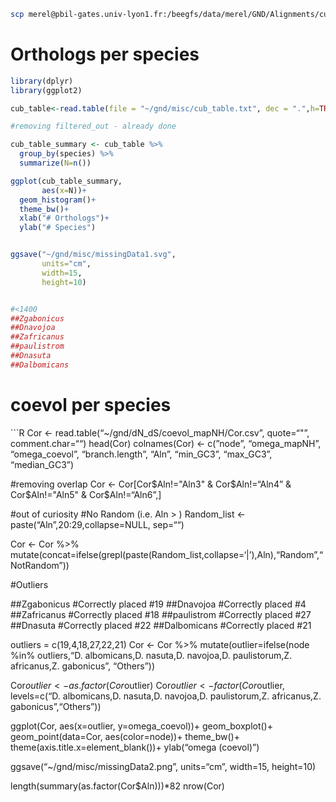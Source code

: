 ```bash
scp merel@pbil-gates.univ-lyon1.fr:/beegfs/data/merel/GND/Alignments/cub_table.txt ~/gnd/misc
```

# Orthologs per species


```R
library(dplyr)
library(ggplot2)

cub_table<-read.table(file = "~/gnd/misc/cub_table.txt", dec = ".",h=TRUE)

#removing filtered_out - already done

cub_table_summary <- cub_table %>%
  group_by(species) %>%
  summarize(N=n())

ggplot(cub_table_summary,
       aes(x=N))+
  geom_histogram()+
  theme_bw()+
  xlab("# Orthologs")+
  ylab("# Species")


ggsave("~/gnd/misc/missingData1.svg",
       units="cm",
       width=15,
       height=10)


#<1400
##Zgabonicus
##Dnavojoa
##Zafricanus
##paulistrom
##Dnasuta
##Dalbomicans
```


# coevol per species

```R
Cor <- read.table("~/gnd/dN_dS/coevol_mapNH/Cor.csv", quote="\"", comment.char="")
head(Cor)
colnames(Cor) <- c("node",
                   "omega_mapNH",
                   "omega_coevol",
                   "branch.length",
                   "Aln",
                   "min_GC3",
                   "max_GC3",
                   "median_GC3")

#removing overlap
Cor <- Cor[Cor$Aln!="Aln3" & Cor$Aln!="Aln4" & Cor$Aln!="Aln5" & Cor$Aln!="Aln6",]


#out of curiosity
#No Random (i.e. Aln > )
Random_list <- paste("Aln",20:29,collapse=NULL, sep="")

Cor <- Cor %>%
  mutate(concat=ifelse(grepl(paste(Random_list,collapse='|'),Aln),"Random","NotRandom")) 

#Outliers

##Zgabonicus #Correctly placed #19
##Dnavojoa #Correctly placed #4
##Zafricanus #Correctly placed #18
##paulistrom #Correctly placed #27
##Dnasuta #Correctly placed #22
##Dalbomicans #Correctly placed #21

outliers = c(19,4,18,27,22,21)
Cor <- Cor %>%
  mutate(outlier=ifelse(node %in% outliers,"D. albomicans,\n D. nasuta,\n D. navojoa,\n D. paulistorum,\n Z. africanus,\n Z. gabonicus", "Others")) 

Cor$outlier <- as.factor(Cor$outlier)
Cor$outlier <- factor(Cor$outlier, levels=c("D. albomicans,\n D. nasuta,\n D. navojoa,\n D. paulistorum,\n Z. africanus,\n Z. gabonicus","Others"))

ggplot(Cor,
       aes(x=outlier,
           y=omega_coevol))+
  geom_boxplot()+
  geom_point(data=Cor, aes(color=node))+
  theme_bw()+
  theme(axis.title.x=element_blank())+
  ylab("omega (coevol)")


ggsave("~/gnd/misc/missingData2.png",
       units="cm",
       width=15,
       height=10)

length(summary(as.factor(Cor$Aln)))*82
nrow(Cor)